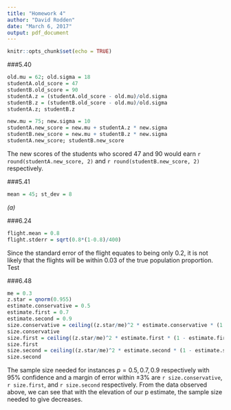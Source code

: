 ```yaml
---
title: "Homework 4"
author: "David Rodden"
date: "March 6, 2017"
output: pdf_document
---
```


```r
knitr::opts_chunk$set(echo = TRUE)
```

###5.40
```r
old.mu = 62; old.sigma = 18
studentA.old_score = 47
studentB.old_score = 90
studentA.z = (studentA.old_score - old.mu)/old.sigma
studentB.z = (studentB.old_score - old.mu)/old.sigma
studentA.z; studentB.z

new.mu = 75; new.sigma = 10
studentA.new_score = new.mu + studentA.z * new.sigma
studentB.new_score = new.mu + studentB.z * new.sigma
studentA.new_score; studentB.new_score
```

The new scores of the students who scored 47 and 90 would earn `r round(studentA.new_score, 2)` and `r round(studentB.new_score, 2)` respectively.

###5.41

```r
mean = 45; st_dev = 8

```
*(a)*


###6.24

```r
flight.mean = 0.8
flight.stderr = sqrt(0.8*(1-0.8)/400)
```
Since the standard error of the flight equates to being only 0.2, it is not likely that the flights will be within 0.03 of the true population proportion.
Test

###6.48

```r
me = 0.3
z.star = qnorm(0.955)
estimate.conservative = 0.5
estimate.first = 0.7
estimate.second = 0.9
size.conservative = ceiling((z.star/me)^2 * estimate.conservative * (1 - estimate.conservative))
size.conservative
size.first = ceiling((z.star/me)^2 * estimate.first * (1 - estimate.first))
size.first
size.second = ceiling((z.star/me)^2 * estimate.second * (1 - estimate.second))
size.second
```
The sample size needed for instances $p = 0.5, 0.7, 0.9$ respectively with $95$% confidence and a margin of error within $\pm3$% are `r size.conservative`, `r size.first`, and `r size.second` respectively.
From the data observed above, we can see that with the elevation of our p estimate, the sample size needed to give decreases.

